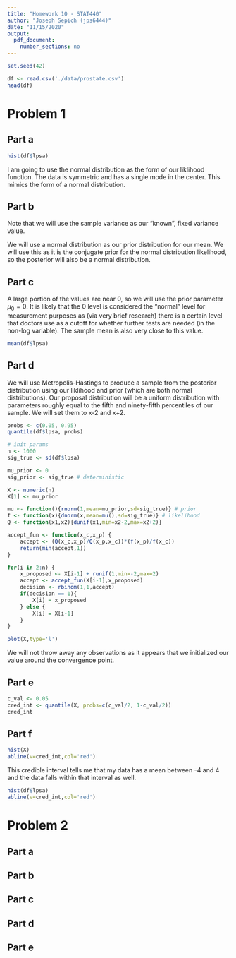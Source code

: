 ```yaml
---
title: "Homework 10 - STAT440"
author: "Joseph Sepich (jps6444)"
date: "11/15/2020"
output:
  pdf_document:
    number_sections: no
---
```


```r
set.seed(42)
```

```r
df <- read.csv('./data/prostate.csv')
head(df)
```

# Problem 1

## Part a

```r
hist(df$lpsa)
```

I am going to use the normal distribution as the form of our liklihood function. The data is symmetric and has a single mode in the center. This mimics the form of a normal distribution.

## Part b

Note that we will use the sample variance as our "known", fixed variance value.

We will use a normal distribution as our prior distribution for our mean. We will use this as it is the conjugate prior for the normal distribution likelihood, so the posterior will also be a normal distribution.

## Part c

A large portion of the values are near 0, so we will use the prior parameter $\mu_0 = 0$. It is likely that the 0 level is considered the "normal" level for measurement purposes as (via very brief research) there is a certain level that doctors use as a cutoff for whether further tests are needed (in the non-log variable). The sample mean is also very close to this value.

```r
mean(df$lpsa)
```

## Part d

We will use Metropolis-Hastings to produce a sample from the posterior distribution using our liklihood and prior (which are both normal distributions). Our proposal distribution will be a uniform distribution with parameters roughly equal to the fifth and ninety-fifth percentiles of our sample. We will set them to x-2 and x+2.

```r
probs <- c(0.05, 0.95)
quantile(df$lpsa, probs)
```

```r
# init params
n <- 1000
sig_true <- sd(df$lpsa)

mu_prior <- 0
sig_prior <- sig_true # deterministic

X <- numeric(n)
X[1] <- mu_prior

mu <- function(){rnorm(1,mean=mu_prior,sd=sig_true)} # prior
f <- function(x){dnorm(x,mean=mu(),sd=sig_true)} # likelihood
Q <- function(x1,x2){dunif(x1,min=x2-2,max=x2+2)}

accept_fun <- function(x_c,x_p) {
    accept <- (Q(x_c,x_p)/Q(x_p,x_c))*(f(x_p)/f(x_c))
    return(min(accept,1))
}
```

```r
for(i in 2:n) {
    x_proposed <- X[i-1] + runif(1,min=-2,max=2)
    accept <- accept_fun(X[i-1],x_proposed)
    decision <- rbinom(1,1,accept)
    if(decision == 1){
        X[i] = x_proposed
    } else {
        X[i] = X[i-1]
    }
}
```

```r
plot(X,type='l')
```

We will not throw away any observations as it appears that we initialized our value around the convergence point.

## Part e

```r
c_val <- 0.05
cred_int <- quantile(X, probs=c(c_val/2, 1-c_val/2))
cred_int
```

## Part f

```r
hist(X)
abline(v=cred_int,col='red')
```

This credible interval tells me that my data has a mean between -4 and 4 and the data falls within that interval as well.

```r
hist(df$lpsa)
abline(v=cred_int,col='red')
```

# Problem 2

## Part a

## Part b

## Part c

## Part d

## Part e


